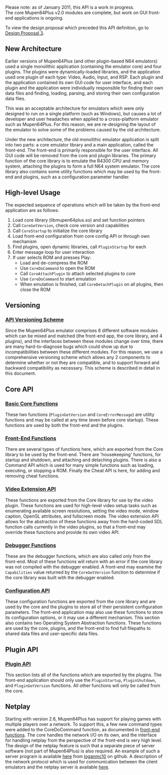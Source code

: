 Please note: as of January 2011, this API is a work in progress.<br />
The core Mupen64Plus v2.0 modules are complete, but work on GUI front-end applications is ongoing.

To view the design proposal which preceded this API definition, go to [[Mupen64Plus v2.0 Design Proposal 3|Design Proposal 3]].

== New Architecture ==

Earlier versions of Mupen64Plus (and other plugin-based N64 emulators) used a single monolithic application (containing the emulator core) and four plugins.  The plugins were dynamically-loaded libraries, and the application used one plugin of each type: Video, Audio, Input, and RSP.  Each plugin and the application contained its own GUI code for user interface, and each plugin and the application were individually responsible for finding their own data files and finding, loading, parsing, and storing their own configuration data files.

This was an acceptable architecture for emulators which were only designed to run on a single platform (such as Windows), but causes a lot of developer and user headaches when applied to a cross-platform emulator such as Mupen64Plus.  For this reason, we are re-designing the layout of the emulator to solve some of the problems caused by the old architecture.

Under the new architecture, the old monolithic emulator application is split into two parts: a core emulator library and a main application, called the front-end.  The front-end is primarily responsible for the user interface.  All GUI code will be removed from the core and plugin libraries.  The primary function of the core library is to emulate the R4300 CPU and memory system, attaching the plugins to form a full N64 system emulator.  The core library also contains some utility functions which may be used by the front-end and plugins, such as a configuration parameter handler.

== High-level Usage ==

The expected sequence of operations which will be taken by the front-end application are as follows:

# Load core library (libmupen64plus.so) and set function pointers
# Call <tt>CoreGetVersion</tt>, check core version and capabilities
# Call <tt>CoreStartup</tt> to initialize the core library
# Load front-end configuration from core config API or through own mechanism
# Find plugins, open dynamic libraries, call <tt>PluginStartup</tt> for each
# Enter message loop for user interaction
# If user selects ROM and presses Play:
#* Load and de-compress the ROM
#* Use <tt>CoreDoCommand</tt> to open the ROM
#* Call <tt>CoreAttachPlugin</tt> to attach selected plugins to core
#* Use <tt>CoreDoCommand</tt> to start emulation
#* When emulation is finished, call <tt>CoreDetachPlugin</tt> on all plugins, then close the ROM

== Versioning ==
=== [[Mupen64Plus v2.0 API Versioning|API Versioning Scheme]] ===
Since the Mupen64Plus emulator comprises 6 different software modules which can be mixed and matched (the front-end app, the core library, and 4 plugins), and the interfaces between these modules change over time, there are many hard-to-diagnose bugs which could show up due to incompatibilities between these different modules.  For this reason, we use a comprehensive versioning scheme which allows any 2 components to determine whether or not they are compatible, and to support forward and backward compatibility as necessary.  This scheme is described in detail in this document.

== Core API ==
=== [[Mupen64Plus v2.0 Core Basic|Basic Core Functions]] ===

These two functions (<tt>PluginGetVersion</tt> and <tt>CoreErrorMessage</tt>) are utility functions and may be called at any time (even before core startup).  These functions are used by both the front-end and the plugins.

=== [[Mupen64Plus v2.0 Core Front-End|Front-End Functions]] ===

There are several types of functions here, which are exported from the Core library to be used by the front-end.  There are 'housekeeping' functions, for startup and shutdown, and attaching and detaching plugins.  There is also a Command API which is used for many simple functions such as loading, executing, or stopping a ROM.  Finally the Cheat API is here, for adding and removing cheat functions.

=== [[Mupen64Plus v2.0 Core Video Extension|Video Extension API]] ===

These functions are exported from the Core library for use by the video plugin.  These functions are used for high-level video setup tasks such as enumerating available screen resolutions, setting the video mode, window caption, OpenGL attributes, and fullscreen mode.  The video extension API allows for the abstraction of these functions away from the hard-coded SDL function calls currently in the video plugins, so that a front-end may override these functions and provide its own video API.

=== [[Mupen64Plus v2.0 Core Debugger|Debugger Functions]] ===

These are the debugger functions, which are also called only from the front-end.  Most of these functions will return with an error if the core library was not compiled with the debugger enabled.  A front-end may examine the <tt>Capabilities</tt> value returned by the <tt>CoreGetVersion</tt> function to determine if the core library was built with the debugger enabled.

=== [[Mupen64Plus v2.0 Core Config|Configuration API]] ===

These configuration functions are exported from the core library and are used by the core and the plugins to store all of their persistent configuration parameters.  The front-end application may also use these functions to store its configuration options, or it may use a different mechanism.  This section also contains two Operating System Abstraction functions.  These functions are used by the core, plugins, and the front-end to find full filepaths to shared data files and user-specific data files.


== Plugin API ==
=== [[Mupen64Plus v2.0 Plugin API|Plugin API]] ===

This section lists all of the functions which are exported by the plugins.  The front-end application should only use the <tt>PluginStartup</tt>, <tt>PluginShutdown</tt>, and <tt>PluginGetVersion</tt> functions.  All other functions will only be called from the core.

== Netplay ==

Starting with version 2.6, Mupen64Plus has support for playing games with multiple players over a network.  To support this, a few new command types were added to the CoreDoCommand function, as documented in [[Mupen64Plus v2.0 Core Front-End|front-end functions]]. The core handles the network I/O on its own, and the interface for handling netplay from the perspective of the front-end is very high level. The design of the netplay feature is such that a separate piece of server software (not part of Mupen64Plus) is also required. An example of such a server program is available [https://github.com/loganmc10/m64p-netplay-server here] from [https://github.com/loganmc10 loganmc10] on github. A description of the network protocol which is used for communication between the client emulators and the netplay server is available [[Mupen64Plus v2.0 Core Netplay Protocol|here]].

